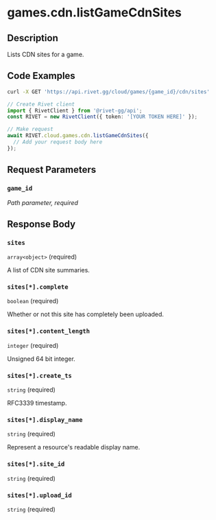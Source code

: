 

# games.cdn.listGameCdnSites



## Description

Lists CDN sites for a game.


## Code Examples

<CodeGroup title='Request' tag='GET' label='https://api.rivet.gg/cloud/games/{game_id}/cdn/sites'>

```bash {{ "title": "cURL" }}
curl -X GET 'https://api.rivet.gg/cloud/games/{game_id}/cdn/sites'
```

```ts
// Create Rivet client
import { RivetClient } from '@rivet-gg/api';
const RIVET = new RivetClient({ token: '[YOUR TOKEN HERE]' });

// Make request
await RIVET.cloud.games.cdn.listGameCdnSites({
  // Add your request body here
});
```

</CodeGroup>


## Request Parameters


### `game_id`

_Path parameter, required_





## Response Body

### `sites`

`array<object>` (required)

A list of CDN site summaries.

### `sites[*].complete`

`boolean` (required)

Whether or not this site has completely been uploaded.

### `sites[*].content_length`

`integer` (required)

Unsigned 64 bit integer.

### `sites[*].create_ts`

`string` (required)

RFC3339 timestamp.

### `sites[*].display_name`

`string` (required)

Represent a resource's readable display name.

### `sites[*].site_id`

`string` (required)

### `sites[*].upload_id`

`string` (required)



